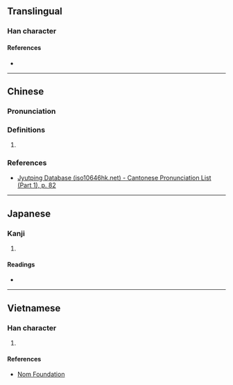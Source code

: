 {{character info}}
==Translingual==

===Han character===
{{Han char|rn=30|rad=口|as=10|sn=13|four=|canj=RBVK|ids=⿰口奚}}

====References====
* {{Han ref|kx=0202.370|dkj=04081|dj=0425.170|hdz=10669.040|uh=55D8|ud=21976}}

----

==Chinese==
{{zh-forms}}

===Pronunciation===
{{zh-pron
|m=jī
|c=gai1
|mc=y
|oc=y
|cat=
}}

===Definitions===
{{zh-hanzi}}

# {{rfdef|zh|sort=口10}}

===References===
* [http://www.iso10646hk.net/jp/document/download.jsp Jyutping Database (iso10646hk.net) - Cantonese Pronunciation List (Part 1), p. 82]

----

==Japanese==

===Kanji===
{{ja-kanji|grade=|rs=口10}}

# {{rfdef|ja|sort=口10}}

====Readings====
* {{ja-readings|on=[[けい]] (kei)|kun=[[こえ]] (koe)}}

----

==Vietnamese==

===Han character===
{{vi-hantu|[[hề]]|rs=口10}}

# {{rfdef|vi|sort=口10}}

====References====
* [http://nomfoundation.org/common/nom_details.php?codepoint=55d8 Nom Foundation]